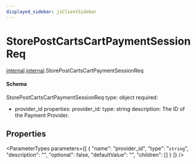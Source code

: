 ```yaml
---
displayed_sidebar: jsClientSidebar
---
```



# StorePostCartsCartPaymentSessionReq

[internal](../../admin_discounts/modules/admin_discounts.internal.mdx).[internal](../modules/admin_discounts.internal.internal.mdx).StorePostCartsCartPaymentSessionReq

#### Schema

StorePostCartsCartPaymentSessionReq
type: object
required:
  - provider_id
properties:
  provider_id:
    type: string
    description: The ID of the Payment Provider.

## Properties

<ParameterTypes parameters={[
  {
    "name": "provider_id",
    "type": "`string`",
    "description": "",
    "optional": false,
    "defaultValue": "",
    "children": []
  }
]} />
